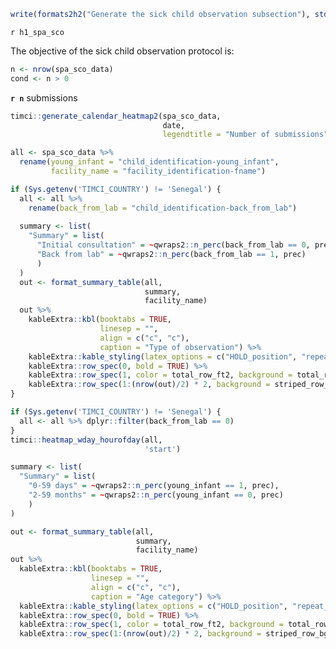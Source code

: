 \clearpage

```r
write(formats2h2("Generate the sick child observation subsection"), stderr())
```

`r h1_spa_sco`

The objective of the sick child observation protocol is:
\begin{itemize}
  \item to understand the impact of intervention(s) on healthcare provider's adherence to practice and quality of care
  \begin{itemize}
    \item critical components of IMCI assessment, diagnosis, management
    \item inform understanding of correctness of severity classification
    \item patient-centeredness of care (respectful care)
  \end{itemize}
  \item to evaluate the implementation of interventions
  \begin{itemize}
    \item functionality, use of and communication about pulse oximetry, including correctness of use
    \item functionality, use of and communication about CDSA, including correctness of use
  \end{itemize}
\end{itemize}

```r
n <- nrow(spa_sco_data)
cond <- n > 0
```

**`r n`** submissions

```r
timci::generate_calendar_heatmap2(spa_sco_data,
                                  date,
                                  legendtitle = "Number of submissions")
```

```r
all <- spa_sco_data %>% 
  rename(young_infant = "child_identification-young_infant",
         facility_name = "facility_identification-fname")

if (Sys.getenv('TIMCI_COUNTRY') != 'Senegal') {
  all <- all %>% 
    rename(back_from_lab = "child_identification-back_from_lab")
  
  summary <- list(
    "Summary" = list(
      "Initial consultation" = ~qwraps2::n_perc(back_from_lab == 0, prec),
      "Back from lab" = ~qwraps2::n_perc(back_from_lab == 1, prec)
      )
  )
  out <- format_summary_table(all,
                              summary,
                              facility_name)
  out %>% 
    kableExtra::kbl(booktabs = TRUE,
                    linesep = "",
                    align = c("c", "c"),
                    caption = "Type of observation") %>% 
    kableExtra::kable_styling(latex_options = c("HOLD_position", "repeat_header"), font_size = table_fs) %>%
    kableExtra::row_spec(0, bold = TRUE) %>%
    kableExtra::row_spec(1, color = total_row_ft2, background = total_row_bg2, bold = TRUE) %>%
    kableExtra::row_spec(1:(nrow(out)/2) * 2, background = striped_row_bg)
}
```

```r
if (Sys.getenv('TIMCI_COUNTRY') != 'Senegal') {
  all <- all %>% dplyr::filter(back_from_lab == 0)
}
timci::heatmap_wday_hourofday(all,
                              'start')
```

```r


summary <- list(
  "Summary" = list(
    "0-59 days" = ~qwraps2::n_perc(young_infant == 1, prec),
    "2-59 months" = ~qwraps2::n_perc(young_infant == 0, prec)
    )
)
```

```r
out <- format_summary_table(all,
                            summary,
                            facility_name)
out %>% 
  kableExtra::kbl(booktabs = TRUE,
                  linesep = "",
                  align = c("c", "c"),
                  caption = "Age category") %>% 
  kableExtra::kable_styling(latex_options = c("HOLD_position", "repeat_header"), font_size = table_fs) %>%
  kableExtra::row_spec(0, bold = TRUE) %>%
  kableExtra::row_spec(1, color = total_row_ft2, background = total_row_bg2, bold = TRUE) %>%
  kableExtra::row_spec(1:(nrow(out)/2) * 2, background = striped_row_bg)
```
